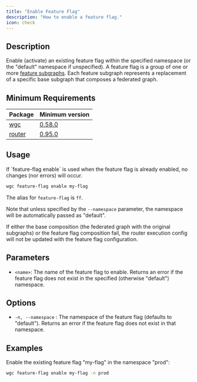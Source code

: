 ```yaml
---
title: "Enable Feature Flag"
description: "How to enable a feature flag."
icon: check
---
```


## Description

Enable (activate) an existing feature flag within the specified namespace (or the "default" namespace if unspecified). A feature flag is a group of one or more [feature subgraphs](/cli/feature-subgraph). Each feature subgraph represents a replacement of a specific base subgraph that composes a federated graph.

## Minimum Requirements

|Package|Minimum version|
|---|---|
|[wgc](/cli/intro)|[0.58.0](https://github.com/wundergraph/cosmo/compare/wgc@0.57.7...wgc@0.58.0)|
|[router](/router/intro)|[0.95.0](https://github.com/wundergraph/cosmo/releases/tag/router%400.95.0)|

## Usage

<Info>
  If `feature-flag enable` is used when the feature flag is already enabled, no changes (nor errors) will occur.
</Info>

```bash
wgc feature-flag enable my-flag
```

The alias for `feature-flag` is `ff`.

Note that unless specified by the `--namespace` parameter, the namespace will be automatically passed as "default".

<Warning>
  If either the base composition (the federated graph with the original subgraphs) or the feature flag composition fail, the router execution config will not be updated with the feature flag configuration.
</Warning>

## Parameters

* `<name>`: The name of the feature flag to enable. Returns an error if the feature flag does not exist in the specified (otherwise "default") namespace.

## Options

* `-n, --namespace` : The namespace of the feature flag (defaults to "default"). Returns an error if the feature flag does not exist in that namespace.

## Examples

Enable the existing feature flag "my-flag" in the namespace "prod":

```bash
wgc feature-flag enable my-flag -n prod
```

